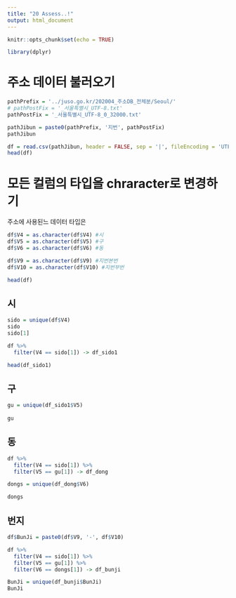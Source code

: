 ```yaml
---
title: "20 Assess..!"
output: html_document
---
```


```r
knitr::opts_chunk$set(echo = TRUE)
```

```r
library(dplyr)
```

# 주소 데이터 불러오기

```r
pathPrefix = '../juso.go.kr/202004_주소DB_전체분/Seoul/'
# pathPostFix = '_서울특별시_UTF-8.txt'
pathPostFix = '_서울특별시_UTF-8_0_32000.txt'

pathJibun = paste0(pathPrefix, '지번', pathPostFix)
pathJibun

df = read.csv(pathJibun, header = FALSE, sep = '|', fileEncoding = 'UTF-8')
head(df)
```

# 모든 컬럼의 타입을 chraracter로 변경하기

주소에 사용된느 데이터 타입은 

```r
df$V4 = as.character(df$V4) #시
df$V5 = as.character(df$V5) #구
df$V6 = as.character(df$V6) #동

df$V9 = as.character(df$V9) #지번본번
df$V10 = as.character(df$V10) #지번부번

head(df)
```

## 시

```r
sido = unique(df$V4)
sido
sido[1]

df %>%
  filter(V4 == sido[1]) -> df_sido1

head(df_sido1)
```

## 구

```r
gu = unique(df_sido1$V5)
  
gu
```

## 동

```r
df %>%
  filter(V4 == sido[1]) %>% 
  filter(V5 == gu[1]) -> df_dong

dongs = unique(df_dong$V6)

dongs
```

## 번지

```r

df$BunJi = paste0(df$V9, '-', df$V10)

df %>%
  filter(V4 == sido[1]) %>% 
  filter(V5 == gu[1]) %>% 
  filter(V6 == dongs[1]) -> df_bunji

BunJi = unique(df_bunji$BunJi)
BunJi

```